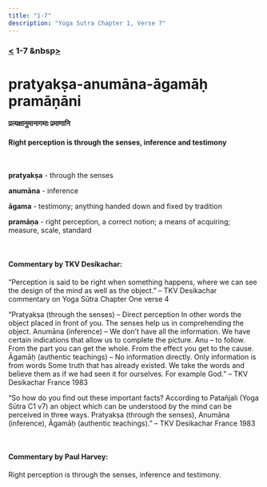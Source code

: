 ```yaml
---
title: "1-7"
description: "Yoga Sutra Chapter 1, Verse 7"
---
```


### [<](/Chapter-1/1-6) 1-7 &nbsp[>](/Chapter-1/1-8/)

# pratyakṣa-anumāna-āgamāḥ pramāṇāni

#### प्रत्यक्षानुमानागमाः प्रमाणानि

#### Right perception is through the senses, inference and testimony

<br />

**pratyakṣa** - through the senses <br />

**anumāna** - inference <br />

**āgama** - testimony; anything handed down and fixed by tradition <br />

**pramāṇa** - right perception, a correct notion; a means of acquiring; measure, scale, standard<br />

<br />

#### Commentary by TKV Desikachar:

“Perception is said to be right when something happens,
where we can see the design of the mind as well as the object.”
– TKV Desikachar commentary on Yoga Sūtra Chapter One verse 4

“Pratyakṣa (through the senses) – Direct perception
In other words the object placed in front of you.
The senses help us in comprehending the object.
Anumāna (inference) – We don’t have all the information.
We have certain indications that allow us to complete the picture.
Anu – to follow.
From the part you can get the whole.
From the effect you get to the cause.
Āgamāḥ (authentic teachings) – No information directly.
Only information is from words
Some truth that has already existed.
We take the words and believe them as if we had seen it for ourselves.
For example God.”
– TKV Desikachar France 1983

“So how do you find out these important facts?
According to Patañjali (Yoga Sūtra C1 v7) an object which can be understood by the mind can be perceived in three ways.
Pratyakṣa (through the senses),
Anumāna (inference),
Āgamāḥ (authentic teachings).”
– TKV Desikachar France 1983

<br />

#### Commentary by Paul Harvey:

Right perception is through the
senses,
inference and
testimony.
